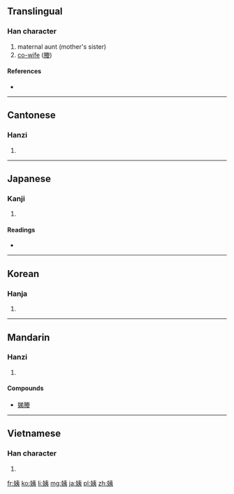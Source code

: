 ==Translingual==

===Han character===
{{Han char|rn=69|rad=女|as=06|sn=9|four=4543<sub>2</sub>|canj=女大弓 (VKN)|ids=⿰[[女]][[夷]]}}

# maternal aunt (mother's sister)
# [[co-wife]] ([[媵]])

====References====
* {{Han ref|kx=0260.150|dkj=06222|dj=0526.140|hdz=21043.120|uh=59E8|ud=23016|bh=ABBC|bd=43964}}

----

==Cantonese==

===Hanzi===
{{yue-hanzi|jyut=|y=[[yi4]]}}

# {{defn|lang=yue|sort=女06}}

----

==Japanese==

===Kanji===
{{ja-kanji|grade=|rs=女06}}

# {{defn|lang=ja|sort=女06}}

====Readings====
* {{ja-readings|on=[[い]] (i)|kun=[[おば]] (oba)}}

----

==Korean==

===Hanja===
{{ko-hanja|hangeul=이|rv=i|mr=i}}

# {{defn|lang=ko|sort=女06}}

----

==Mandarin==

===Hanzi===
{{cmn-hanzi|pin=[[yí]] ([[yi2]])|wg=i<sup>2</sup>}}

# {{defn|lang=cmn|sort=女06}}

====Compounds====
* [[娣媵]]

----

==Vietnamese==

===Han character===
{{vi-hantu|[[di]], [[dì]]|rs=女06}}

# {{defn|lang=vi|sort=女06}}

[[fr:姨]]
[[ko:姨]]
[[li:姨]]
[[mg:姨]]
[[ja:姨]]
[[pl:姨]]
[[zh:姨]]